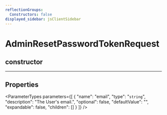 ```yaml
---
reflectionGroups:
  Constructors: false
displayed_sidebar: jsClientSidebar
---
```



# AdminResetPasswordTokenRequest

## constructor

___

## Properties

<ParameterTypes parameters={[
  {
    "name": "email",
    "type": "`string`",
    "description": "The User's email.",
    "optional": false,
    "defaultValue": "",
    "expandable": false,
    "children": []
  }
]} />
